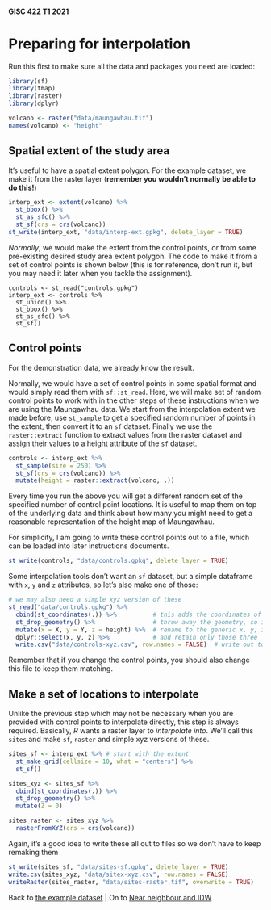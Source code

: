 #### GISC 422 T1 2021

# Preparing for interpolation
Run this first to make sure all the data and packages you need are loaded:
```r
library(sf)
library(tmap)
library(raster)
library(dplyr)

volcano <- raster("data/maungawhau.tif")
names(volcano) <- "height"
```

## Spatial extent of the study area
It's useful to have a spatial extent polygon. For the example dataset, we make it from the raster layer (**remember you wouldn't normally be able to do this!**)

```r
interp_ext <- extent(volcano) %>%
  st_bbox() %>%
  st_as_sfc() %>%
  st_sf(crs = crs(volcano))
st_write(interp_ext, "data/interp-ext.gpkg", delete_layer = TRUE)
```

*Normally*, we would make the extent from the control points, or from some pre-existing desired study area extent polygon. The code to make it from a set of control points is shown below (this is for reference, don't run it, but you may need it later when you tackle the assignment).

```
controls <- st_read("controls.gpkg")
interp_ext <- controls %>%
  st_union() %>%
  st_bbox() %>%
  st_as_sfc() %>%
  st_sf()
```

## Control points
For the demonstration data, we already know the result.

Normally, we would have a set of control points in some spatial format and would simply read them with `sf::st_read`. Here, we will make set of random control points to work with in the other steps of these instructions when we are using the Maungawhau data. We start from the interpolation extent we made before, use `st_sample` to get a specified random number of points in the extent, then convert it to an `sf` dataset. Finally we use the `raster::extract` function to extract values from the raster dataset and assign their values to a height attribute of the `sf` dataset.

```r
controls <- interp_ext %>%
  st_sample(size = 250) %>%
  st_sf(crs = crs(volcano)) %>%
  mutate(height = raster::extract(volcano, .))
```

Every time you run the above you will get a different random set of the specified number of control point locations. It is useful to map them on top of the underlying data and think about how many you might need to get a reasonable representation of the height map of Maungawhau.

For simplicity, I am going to write these control points out to a file, which can be loaded into later instructions documents.

```r
st_write(controls, "data/controls.gpkg", delete_layer = TRUE)
```

Some interpolation tools don't want an `sf` dataset, but a simple dataframe with `x`, `y` and `z` attributes, so let's also make one of those:

```r
# we may also need a simple xyz version of these
st_read("data/controls.gpkg") %>%
  cbind(st_coordinates(.)) %>%          # this adds the coordinates of the points as X and Y columns
  st_drop_geometry() %>%                # throw away the geometry, so it's just a dataframe
  mutate(x = X, y = Y, z = height) %>%  # rename to the generic x, y, z
  dplyr::select(x, y, z) %>%            # and retain only those three
  write.csv("data/controls-xyz.csv", row.names = FALSE)  # write out to a file
```

Remember that if you change the control points, you should also change this file to keep them matching.

## Make a set of locations to interpolate
Unlike the previous step which may not be necessary when you are provided with control points to interpolate directly, this step is always required. Basically, *R* wants a raster layer to *interpolate into*. We'll call this `sites` and make `sf`, `raster` and simple xyz versions of these.

```r
sites_sf <- interp_ext %>% # start with the extent
  st_make_grid(cellsize = 10, what = "centers") %>%
  st_sf()

sites_xyz <- sites_sf %>%
  cbind(st_coordinates(.)) %>%
  st_drop_geometry() %>%
  mutate(Z = 0)

sites_raster <- sites_xyz %>%
  rasterFromXYZ(crs = crs(volcano))
```

Again, it's a good idea to write these all out to files so we don't have to keep remaking them

```r
st_write(sites_sf, "data/sites-sf.gpkg", delete_layer = TRUE)
write.csv(sites_xyz, "data/sitex-xyz.csv", row.names = FALSE)
writeRaster(sites_raster, "data/sites-raster.tif", overwrite = TRUE)
```

Back to [the example dataset](02-example-dataset.md) | On to [Near neighbour and IDW](04-nn-and-idw.md)
